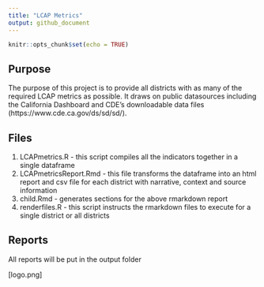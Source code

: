 ```yaml
---
title: "LCAP Metrics"
output: github_document
---
```


```r
knitr::opts_chunk$set(echo = TRUE)

```

## Purpose

The purpose of this project is to provide all districts with as many of the required LCAP metrics as possible. It draws on public datasources including the California Dashboard and CDE's downloadable data files (https://www.cde.ca.gov/ds/sd/sd/). 

## Files 

1. LCAPmetrics.R - this script compiles all the indicators together in a single dataframe
2. LCAPmetricsReport.Rmd - this file transforms the dataframe into an html report and csv file for each district with narrative, context and source information
3. child.Rmd - generates sections for the above rmarkdown report 
4. renderfiles.R - this script instructs the rmarkdown files to execute for a single district or all districts


## Reports

All reports will be put in the output folder

[logo.png]
